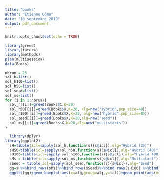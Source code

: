 ```yaml
---
title: "books"
author: "Etienne Côme"
date: "10 septembre 2019"
output: pdf_document
---
```


```r
knitr::opts_chunk$set(echo = TRUE)
```

```r
library(greed)
library(future)
library(methods)
plan(multisession)
data(Books)
```


```r
nbrun = 25
sol_h=list()
sol_h100=list()
sol_h50=list()
sol_seed=list()
sol_ms=list()
for (i in 1:nbrun){
  sol_h[[i]]=greed(Books$X,K=20)
  sol_h50[[i]]=greed(Books$X,K=20, alg=new("hybrid",pop_size=40))
  sol_h100[[i]]=greed(Books$X,K=20, alg=new("hybrid",pop_size=80))
  sol_seed[[i]]=greed(Books$X,K=20,alg=new("seed"))
  sol_ms[[i]]=greed(Books$X,K=20,alg=new("multistarts"))
}
```


```r
  library(dplyr)
library(ggplot2)
  sH=tibble(icl=sapply(sol_h,function(s){s@icl}),alg="Hybrid (20)")
  sH50=tibble(icl=sapply(sol_h50,function(s){s@icl}),alg="Hybrid (40)")
  sH100=tibble(icl=sapply(sol_h100,function(s){s@icl}),alg="Hybrid (80)")
  sMs = tibble(icl=sapply(sol_ms,function(s){s@icl}),alg="Multistart")
  sSeed = tibble(icl=sapply(sol_seed,function(s){s@icl}),alg="Seed")
  gg=sH%>%bind_rows(sMs)%>%bind_rows(sSeed)%>%bind_rows(sH100) %>%bind_rows(sH50) %>% mutate(alg=factor(alg,levels = c("Multistart","Seed","Hybrid (20)","Hybrid (40)","Hybrid (80)")))
  ggplot(gg)+geom_boxplot(aes(x=alg,group=alg,y=icl))+geom_point(aes(x=alg,y=icl))+xlab("")+ylab("ICL")+theme_bw()+ggtitle("Political books co-purchassing network")
```


